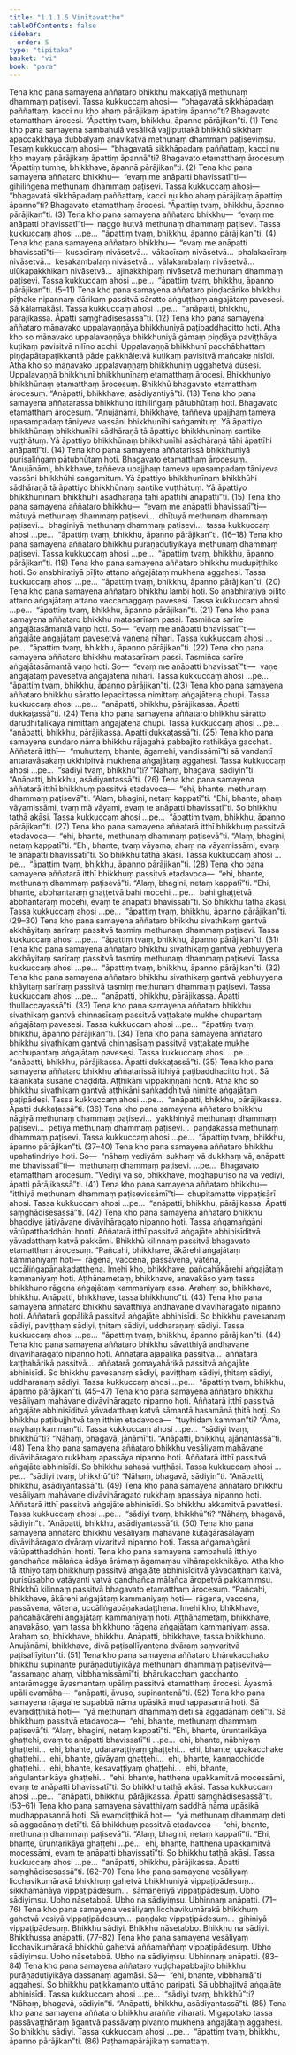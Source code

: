```yaml
---
title: "1.1.1.5 Vinītavatthu"
tableOfContents: false
sidebar:
  order: 5
type: "tipitaka"
basket: "vi"
book: "para"
---
```



<DynamicBreadcrumb />

<Division number="67" book="para">

<Paragraph number="145" book="para">
Tena kho pana samayena aññataro bhikkhu makkaṭiyā methunaṃ dhammaṃ paṭisevi. Tassa kukkuccaṃ ahosi—  “bhagavatā sikkhāpadaṃ paññattaṃ, kacci nu kho ahaṃ pārājikaṃ āpattiṃ āpanno”ti? Bhagavato etamatthaṃ ārocesi. “Āpattiṃ tvaṃ, bhikkhu, āpanno pārājikan”ti. (1)
</Paragraph>

<Paragraph number="146" book="para">
Tena kho pana samayena sambahulā vesālikā vajjiputtakā bhikkhū sikkhaṃ apaccakkhāya dubbalyaṃ anāvikatvā methunaṃ dhammaṃ paṭiseviṃsu. Tesaṃ kukkuccaṃ ahosi—  “bhagavatā sikkhāpadaṃ paññattaṃ, kacci nu kho mayaṃ pārājikaṃ āpattiṃ āpannā”ti? Bhagavato etamatthaṃ ārocesuṃ. “Āpattiṃ tumhe, bhikkhave, āpannā pārājikan”ti. (2)
</Paragraph>

<Paragraph number="147" book="para">
Tena kho pana samayena aññataro bhikkhu—  “evaṃ me anāpatti bhavissatī”ti—  gihiliṅgena methunaṃ dhammaṃ paṭisevi. Tassa kukkuccaṃ ahosi—  “bhagavatā sikkhāpadaṃ paññattaṃ, kacci nu kho ahaṃ pārājikaṃ āpattiṃ āpanno”ti? Bhagavato etamatthaṃ ārocesi. “Āpattiṃ tvaṃ, bhikkhu, āpanno pārājikan”ti. (3)
</Paragraph>

<Paragraph number="148" book="para">
Tena kho pana samayena aññataro bhikkhu—  “evaṃ me anāpatti bhavissatī”ti—  naggo hutvā methunaṃ dhammaṃ paṭisevi. Tassa kukkuccaṃ ahosi …pe…  “āpattiṃ tvaṃ, bhikkhu, āpanno pārājikan”ti. (4)
</Paragraph>

<Paragraph number="149" book="para">
Tena kho pana samayena aññataro bhikkhu—  “evaṃ me anāpatti bhavissatī”ti—  kusacīraṃ nivāsetvā…  vākacīraṃ nivāsetvā…  phalakacīraṃ nivāsetvā…  kesakambalaṃ nivāsetvā…  vālakambalaṃ nivāsetvā…  ulūkapakkhikaṃ nivāsetvā…  ajinakkhipaṃ nivāsetvā methunaṃ dhammaṃ paṭisevi. Tassa kukkuccaṃ ahosi …pe…  “āpattiṃ tvaṃ, bhikkhu, āpanno pārājikan”ti. (5–11)
</Paragraph>

<Paragraph number="150" book="para">
Tena kho pana samayena aññataro piṇḍacāriko bhikkhu pīṭhake nipannaṃ dārikaṃ passitvā sāratto aṅguṭṭhaṃ aṅgajātaṃ pavesesi. Sā kālamakāsi. Tassa kukkuccaṃ ahosi …pe…  “anāpatti, bhikkhu, pārājikassa. Āpatti saṃghādisesassā”ti. (12)
</Paragraph>

</Division>
<Division number="68" book="para">

<Paragraph number="151" book="para">
Tena kho pana samayena aññataro māṇavako uppalavaṇṇāya bhikkhuniyā paṭibaddhacitto hoti. Atha kho so māṇavako uppalavaṇṇāya bhikkhuniyā gāmaṃ piṇḍāya paviṭṭhāya kuṭikaṃ pavisitvā nilīno acchi. Uppalavaṇṇā bhikkhunī pacchābhattaṃ piṇḍapātapaṭikkantā pāde pakkhāletvā kuṭikaṃ pavisitvā mañcake nisīdi. Atha kho so māṇavako uppalavaṇṇaṃ bhikkhuniṃ uggahetvā dūsesi. Uppalavaṇṇā bhikkhunī bhikkhunīnaṃ etamatthaṃ ārocesi. Bhikkhuniyo bhikkhūnaṃ etamatthaṃ ārocesuṃ. Bhikkhū bhagavato etamatthaṃ ārocesuṃ. “Anāpatti, bhikkhave, asādiyantiyā”ti. (13)
</Paragraph>

</Division>
<Division number="69" book="para">

<Paragraph number="152" book="para">
Tena kho pana samayena aññatarassa bhikkhuno itthiliṅgaṃ pātubhūtaṃ hoti. Bhagavato etamatthaṃ ārocesuṃ. “Anujānāmi, bhikkhave, taññeva upajjhaṃ tameva upasampadaṃ tāniyeva vassāni bhikkhunīhi saṅgamituṃ. Yā āpattiyo bhikkhūnaṃ bhikkhunīhi sādhāraṇā tā āpattiyo bhikkhunīnaṃ santike vuṭṭhātuṃ. Yā āpattiyo bhikkhūnaṃ bhikkhunīhi asādhāraṇā tāhi āpattīhi anāpattī”ti. (14)
</Paragraph>

<Paragraph number="153" book="para">
Tena kho pana samayena aññatarissā bhikkhuniyā purisaliṅgaṃ pātubhūtaṃ hoti. Bhagavato etamatthaṃ ārocesuṃ. “Anujānāmi, bhikkhave, taññeva upajjhaṃ tameva upasampadaṃ tāniyeva vassāni bhikkhūhi saṅgamituṃ. Yā āpattiyo bhikkhunīnaṃ bhikkhūhi sādhāraṇā tā āpattiyo bhikkhūnaṃ santike vuṭṭhātuṃ. Yā āpattiyo bhikkhunīnaṃ bhikkhūhi asādhāraṇā tāhi āpattīhi anāpattī”ti. (15)
</Paragraph>

</Division>
<Division number="70" book="para">

<Paragraph number="154" book="para">
Tena kho pana samayena aññataro bhikkhu—  “evaṃ me anāpatti bhavissatī”ti—  mātuyā methunaṃ dhammaṃ paṭisevi…  dhītuyā methunaṃ dhammaṃ paṭisevi…  bhaginiyā methunaṃ dhammaṃ paṭisevi…  tassa kukkuccaṃ ahosi …pe…  “āpattiṃ tvaṃ, bhikkhu, āpanno pārājikan”ti. (16–18)
</Paragraph>

<Paragraph number="155" book="para">
Tena kho pana samayena aññataro bhikkhu purāṇadutiyikāya methunaṃ dhammaṃ paṭisevi. Tassa kukkuccaṃ ahosi …pe…  “āpattiṃ tvaṃ, bhikkhu, āpanno pārājikan”ti. (19)
</Paragraph>

</Division>
<Division number="71" book="para">

<Paragraph number="156" book="para">
Tena kho pana samayena aññataro bhikkhu mudupiṭṭhiko hoti. So anabhiratiyā pīḷito attano aṅgajātaṃ mukhena aggahesi. Tassa kukkuccaṃ ahosi …pe…  “āpattiṃ tvaṃ, bhikkhu, āpanno pārājikan”ti. (20)
</Paragraph>

<Paragraph number="157" book="para">
Tena kho pana samayena aññataro bhikkhu lambī hoti. So anabhiratiyā pīḷito attano aṅgajātaṃ attano vaccamaggaṃ pavesesi. Tassa kukkuccaṃ ahosi …pe…  “āpattiṃ tvaṃ, bhikkhu, āpanno pārājikan”ti. (21)
</Paragraph>

<Paragraph number="158" book="para">
Tena kho pana samayena aññataro bhikkhu matasarīraṃ passi. Tasmiñca sarīre aṅgajātasāmantā vaṇo hoti. So—  “evaṃ me anāpatti bhavissatī”ti—  aṅgajāte aṅgajātaṃ pavesetvā vaṇena nīhari. Tassa kukkuccaṃ ahosi …pe…  “āpattiṃ tvaṃ, bhikkhu, āpanno pārājikan”ti. (22)
</Paragraph>

<Paragraph number="159" book="para">
Tena kho pana samayena aññataro bhikkhu matasarīraṃ passi. Tasmiñca sarīre aṅgajātasāmantā vaṇo hoti. So—  “evaṃ me anāpatti bhavissatī”ti—  vaṇe aṅgajātaṃ pavesetvā aṅgajātena nīhari. Tassa kukkuccaṃ ahosi …pe…  “āpattiṃ tvaṃ, bhikkhu, āpanno pārājikan”ti. (23)
</Paragraph>

<Paragraph number="160" book="para">
Tena kho pana samayena aññataro bhikkhu sāratto lepacittassa nimittaṃ aṅgajātena chupi. Tassa kukkuccaṃ ahosi …pe…  “anāpatti, bhikkhu, pārājikassa. Āpatti dukkaṭassā”ti. (24)
</Paragraph>

<Paragraph number="161" book="para">
Tena kho pana samayena aññataro bhikkhu sāratto dārudhītalikāya nimittaṃ aṅgajātena chupi. Tassa kukkuccaṃ ahosi …pe…  “anāpatti, bhikkhu, pārājikassa. Āpatti dukkaṭassā”ti. (25)
</Paragraph>

</Division>
<Division number="72" book="para">

<Paragraph number="162" book="para">
Tena kho pana samayena sundaro nāma bhikkhu rājagahā pabbajito rathikāya gacchati. Aññatarā itthī—  “muhuttaṃ, bhante, āgamehi, vandissāmī”ti sā vandantī antaravāsakaṃ ukkhipitvā mukhena aṅgajātaṃ aggahesi. Tassa kukkuccaṃ ahosi …pe…  “sādiyi tvaṃ, bhikkhū”ti? “Nāhaṃ, bhagavā, sādiyin”ti. “Anāpatti, bhikkhu, asādiyantassā”ti. (26)
</Paragraph>

<Paragraph number="163" book="para">
Tena kho pana samayena aññatarā itthī bhikkhuṃ passitvā etadavoca—  “ehi, bhante, methunaṃ dhammaṃ paṭisevā”ti. “Alaṃ, bhagini, netaṃ kappatī”ti. “Ehi, bhante, ahaṃ vāyamissāmi, tvaṃ mā vāyami, evaṃ te anāpatti bhavissatī”ti. So bhikkhu tathā akāsi. Tassa kukkuccaṃ ahosi …pe…  “āpattiṃ tvaṃ, bhikkhu, āpanno pārājikan”ti. (27)
</Paragraph>

<Paragraph number="164" book="para">
Tena kho pana samayena aññatarā itthī bhikkhuṃ passitvā etadavoca—  “ehi, bhante, methunaṃ dhammaṃ paṭisevā”ti. “Alaṃ, bhagini, netaṃ kappatī”ti. “Ehi, bhante, tvaṃ vāyama, ahaṃ na vāyamissāmi, evaṃ te anāpatti bhavissatī”ti. So bhikkhu tathā akāsi. Tassa kukkuccaṃ ahosi …pe…  “āpattiṃ tvaṃ, bhikkhu, āpanno pārājikan”ti. (28)
</Paragraph>

<Paragraph number="165" book="para">
Tena kho pana samayena aññatarā itthī bhikkhuṃ passitvā etadavoca—  “ehi, bhante, methunaṃ dhammaṃ paṭisevā”ti. “Alaṃ, bhagini, netaṃ kappatī”ti. “Ehi, bhante, abbhantaraṃ ghaṭṭetvā bahi mocehi …pe…  bahi ghaṭṭetvā abbhantaraṃ mocehi, evaṃ te anāpatti bhavissatī”ti. So bhikkhu tathā akāsi. Tassa kukkuccaṃ ahosi …pe…  “āpattiṃ tvaṃ, bhikkhu, āpanno pārājikan”ti. (29–30)
</Paragraph>

</Division>
<Division number="73" book="para">

<Paragraph number="166" book="para">
Tena kho pana samayena aññataro bhikkhu sivathikaṃ gantvā akkhāyitaṃ sarīraṃ passitvā tasmiṃ methunaṃ dhammaṃ paṭisevi. Tassa kukkuccaṃ ahosi …pe…  “āpattiṃ tvaṃ, bhikkhu, āpanno pārājikan”ti. (31)
</Paragraph>

<Paragraph number="167" book="para">
Tena kho pana samayena aññataro bhikkhu sivathikaṃ gantvā yebhuyyena akkhāyitaṃ sarīraṃ passitvā tasmiṃ methunaṃ dhammaṃ paṭisevi. Tassa kukkuccaṃ ahosi …pe…  “āpattiṃ tvaṃ, bhikkhu, āpanno pārājikan”ti. (32)
</Paragraph>

<Paragraph number="168" book="para">
Tena kho pana samayena aññataro bhikkhu sivathikaṃ gantvā yebhuyyena khāyitaṃ sarīraṃ passitvā tasmiṃ methunaṃ dhammaṃ paṭisevi. Tassa kukkuccaṃ ahosi …pe…  “anāpatti, bhikkhu, pārājikassa. Āpatti thullaccayassā”ti. (33)
</Paragraph>

<Paragraph number="169" book="para">
Tena kho pana samayena aññataro bhikkhu sivathikaṃ gantvā chinnasīsaṃ passitvā vaṭṭakate mukhe chupantaṃ aṅgajātaṃ pavesesi. Tassa kukkuccaṃ ahosi …pe…  “āpattiṃ tvaṃ, bhikkhu, āpanno pārājikan”ti. (34)
</Paragraph>

<Paragraph number="170" book="para">
Tena kho pana samayena aññataro bhikkhu sivathikaṃ gantvā chinnasīsaṃ passitvā vaṭṭakate mukhe acchupantaṃ aṅgajātaṃ pavesesi. Tassa kukkuccaṃ ahosi …pe…  “anāpatti, bhikkhu, pārājikassa. Āpatti dukkaṭassā”ti. (35)
</Paragraph>

<Paragraph number="171" book="para">
Tena kho pana samayena aññataro bhikkhu aññatarissā itthiyā paṭibaddhacitto hoti. Sā kālaṅkatā susāne chaḍḍitā. Aṭṭhikāni vippakiṇṇāni honti. Atha kho so bhikkhu sivathikaṃ gantvā aṭṭhikāni saṅkaḍḍhitvā nimitte aṅgajātaṃ paṭipādesi. Tassa kukkuccaṃ ahosi …pe…  “anāpatti, bhikkhu, pārājikassa. Āpatti dukkaṭassā”ti. (36)
</Paragraph>

<Paragraph number="172" book="para">
Tena kho pana samayena aññataro bhikkhu nāgiyā methunaṃ dhammaṃ paṭisevi…  yakkhiniyā methunaṃ dhammaṃ paṭisevi…  petiyā methunaṃ dhammaṃ paṭisevi…  paṇḍakassa methunaṃ dhammaṃ paṭisevi. Tassa kukkuccaṃ ahosi …pe…  “āpattiṃ tvaṃ, bhikkhu, āpanno pārājikan”ti. (37–40)
</Paragraph>

<Paragraph number="173" book="para">
Tena kho pana samayena aññataro bhikkhu upahatindriyo hoti. So—  “nāhaṃ vediyāmi sukhaṃ vā dukkhaṃ vā, anāpatti me bhavissatī”ti—  methunaṃ dhammaṃ paṭisevi. …pe…  Bhagavato etamatthaṃ ārocesuṃ. “Vediyi vā so, bhikkhave, moghapuriso na vā vediyi, āpatti pārājikassā”ti. (41)
</Paragraph>

<Paragraph number="174" book="para">
Tena kho pana samayena aññataro bhikkhu—  “itthiyā methunaṃ dhammaṃ paṭisevissāmī”ti—  chupitamatte vippaṭisārī ahosi. Tassa kukkuccaṃ ahosi …pe…  “anāpatti, bhikkhu, pārājikassa. Āpatti saṃghādisesassā”ti. (42)
</Paragraph>

</Division>
<Division number="74" book="para">

<Paragraph number="175" book="para">
Tena kho pana samayena aññataro bhikkhu bhaddiye jātiyāvane divāvihāragato nipanno hoti. Tassa aṅgamaṅgāni vātūpatthaddhāni honti. Aññatarā itthī passitvā aṅgajāte abhinisīditvā yāvadatthaṃ katvā pakkāmi. Bhikkhū kilinnaṃ passitvā bhagavato etamatthaṃ ārocesuṃ. “Pañcahi, bhikkhave, ākārehi aṅgajātaṃ kammaniyaṃ hoti—  rāgena, vaccena, passāvena, vātena, uccāliṅgapāṇakadaṭṭhena. Imehi kho, bhikkhave, pañcahākārehi aṅgajātaṃ kammaniyaṃ hoti. Aṭṭhānametaṃ, bhikkhave, anavakāso yaṃ tassa bhikkhuno rāgena aṅgajātaṃ kammaniyaṃ assa. Arahaṃ so, bhikkhave, bhikkhu. Anāpatti, bhikkhave, tassa bhikkhuno”ti. (43)
</Paragraph>

<Paragraph number="176" book="para">
Tena kho pana samayena aññataro bhikkhu sāvatthiyā andhavane divāvihāragato nipanno hoti. Aññatarā gopālikā passitvā aṅgajāte abhinisīdi. So bhikkhu pavesanaṃ sādiyi, paviṭṭhaṃ sādiyi, ṭhitaṃ sādiyi, uddharaṇaṃ sādiyi. Tassa kukkuccaṃ ahosi …pe…  “āpattiṃ tvaṃ, bhikkhu, āpanno pārājikan”ti. (44)
</Paragraph>

<Paragraph number="177" book="para">
Tena kho pana samayena aññataro bhikkhu sāvatthiyā andhavane divāvihāragato nipanno hoti. Aññatarā ajapālikā passitvā…  aññatarā kaṭṭhahārikā passitvā…  aññatarā gomayahārikā passitvā aṅgajāte abhinisīdi. So bhikkhu pavesanaṃ sādiyi, paviṭṭhaṃ sādiyi, ṭhitaṃ sādiyi, uddharaṇaṃ sādiyi. Tassa kukkuccaṃ ahosi …pe…  “āpattiṃ tvaṃ, bhikkhu, āpanno pārājikan”ti. (45–47)
</Paragraph>

</Division>
<Division number="75" book="para">

<Paragraph number="178" book="para">
Tena kho pana samayena aññataro bhikkhu vesāliyaṃ mahāvane divāvihāragato nipanno hoti. Aññatarā itthī passitvā aṅgajāte abhinisīditvā yāvadatthaṃ katvā sāmantā hasamānā ṭhitā hoti. So bhikkhu paṭibujjhitvā taṃ itthiṃ etadavoca—  “tuyhidaṃ kamman”ti? “Āma, mayhaṃ kamman”ti. Tassa kukkuccaṃ ahosi …pe…  “sādiyi tvaṃ, bhikkhū”ti? “Nāhaṃ, bhagavā, jānāmī”ti. “Anāpatti, bhikkhu, ajānantassā”ti. (48)
</Paragraph>

</Division>
<Division number="76" book="para">

<Paragraph number="179" book="para">
Tena kho pana samayena aññataro bhikkhu vesāliyaṃ mahāvane divāvihāragato rukkhaṃ apassāya nipanno hoti. Aññatarā itthī passitvā aṅgajāte abhinisīdi. So bhikkhu sahasā vuṭṭhāsi. Tassa kukkuccaṃ ahosi …pe…  “sādiyi tvaṃ, bhikkhū”ti? “Nāhaṃ, bhagavā, sādiyin”ti. “Anāpatti, bhikkhu, asādiyantassā”ti. (49)
</Paragraph>

<Paragraph number="180" book="para">
Tena kho pana samayena aññataro bhikkhu vesāliyaṃ mahāvane divāvihāragato rukkhaṃ apassāya nipanno hoti. Aññatarā itthī passitvā aṅgajāte abhinisīdi. So bhikkhu akkamitvā pavattesi. Tassa kukkuccaṃ ahosi …pe…  “sādiyi tvaṃ, bhikkhū”ti? “Nāhaṃ, bhagavā, sādiyin”ti. “Anāpatti, bhikkhu, asādiyantassā”ti. (50)
</Paragraph>

</Division>
<Division number="77" book="para">

<Paragraph number="181" book="para">
Tena kho pana samayena aññataro bhikkhu vesāliyaṃ mahāvane kūṭāgārasālāyaṃ divāvihāragato dvāraṃ vivaritvā nipanno hoti. Tassa aṅgamaṅgāni vātūpatthaddhāni honti. Tena kho pana samayena sambahulā itthiyo gandhañca mālañca ādāya ārāmaṃ āgamaṃsu vihārapekkhikāyo. Atha kho tā itthiyo taṃ bhikkhuṃ passitvā aṅgajāte abhinisīditvā yāvadatthaṃ katvā, purisūsabho vatāyanti vatvā gandhañca mālañca āropetvā pakkamiṃsu. Bhikkhū kilinnaṃ passitvā bhagavato etamatthaṃ ārocesuṃ. “Pañcahi, bhikkhave, ākārehi aṅgajātaṃ kammaniyaṃ hoti—  rāgena, vaccena, passāvena, vātena, uccāliṅgapāṇakadaṭṭhena. Imehi kho, bhikkhave, pañcahākārehi aṅgajātaṃ kammaniyaṃ hoti. Aṭṭhānametaṃ, bhikkhave, anavakāso, yaṃ tassa bhikkhuno rāgena aṅgajātaṃ kammaniyaṃ assa. Arahaṃ so, bhikkhave, bhikkhu. Anāpatti, bhikkhave, tassa bhikkhuno. Anujānāmi, bhikkhave, divā paṭisallīyantena dvāraṃ saṃvaritvā paṭisallīyitun”ti. (51)
</Paragraph>

</Division>
<Division number="78" book="para">

<Paragraph number="182" book="para">
Tena kho pana samayena aññataro bhārukacchako bhikkhu supinante purāṇadutiyikāya methunaṃ dhammaṃ paṭisevitvā—  “assamaṇo ahaṃ, vibbhamissāmī”ti, bhārukacchaṃ gacchanto antarāmagge āyasmantaṃ upāliṃ passitvā etamatthaṃ ārocesi. Āyasmā upāli evamāha—  “anāpatti, āvuso, supinantenā”ti. (52)
</Paragraph>

<Paragraph number="183" book="para">
Tena kho pana samayena rājagahe supabbā nāma upāsikā mudhappasannā hoti. Sā evaṃdiṭṭhikā hoti—  “yā methunaṃ dhammaṃ deti sā aggadānaṃ detī”ti. Sā bhikkhuṃ passitvā etadavoca—  “ehi, bhante, methunaṃ dhammaṃ paṭisevā”ti. “Alaṃ, bhagini, netaṃ kappatī”ti. “Ehi, bhante, ūruntarikāya ghaṭṭehi, evaṃ te anāpatti bhavissatī”ti …pe…  ehi, bhante, nābhiyaṃ ghaṭṭehi…  ehi, bhante, udaravaṭṭiyaṃ ghaṭṭehi…  ehi, bhante, upakacchake ghaṭṭehi…  ehi, bhante, gīvāyaṃ ghaṭṭehi…  ehi, bhante, kaṇṇacchidde ghaṭṭehi…  ehi, bhante, kesavaṭṭiyaṃ ghaṭṭehi…  ehi, bhante, aṅgulantarikāya ghaṭṭehi…  “ehi, bhante, hatthena upakkamitvā mocessāmi, evaṃ te anāpatti bhavissatī”ti. So bhikkhu tathā akāsi. Tassa kukkuccaṃ ahosi …pe…  “anāpatti, bhikkhu, pārājikassa. Āpatti saṃghādisesassā”ti. (53–61)
</Paragraph>

</Division>
<Division number="79" book="para">

<Paragraph number="184" book="para">
Tena kho pana samayena sāvatthiyaṃ saddhā nāma upāsikā mudhappasannā hoti. Sā evaṃdiṭṭhikā hoti—  “yā methunaṃ dhammaṃ deti sā aggadānaṃ detī”ti. Sā bhikkhuṃ passitvā etadavoca—  “ehi, bhante, methunaṃ dhammaṃ paṭisevā”ti. “Alaṃ, bhagini, netaṃ kappatī”ti. “Ehi, bhante, ūruntarikāya ghaṭṭehi …pe…  ehi, bhante, hatthena upakkamitvā mocessāmi, evaṃ te anāpatti bhavissatī”ti. So bhikkhu tathā akāsi. Tassa kukkuccaṃ ahosi …pe…  “anāpatti, bhikkhu, pārājikassa. Āpatti saṃghādisesassā”ti. (62–70)
</Paragraph>

</Division>
<Division number="80" book="para">

<Paragraph number="185" book="para">
Tena kho pana samayena vesāliyaṃ licchavikumārakā bhikkhuṃ gahetvā bhikkhuniyā vippaṭipādesuṃ…  sikkhamānāya vippaṭipādesuṃ…  sāmaṇeriyā vippaṭipādesuṃ. Ubho sādiyiṃsu. Ubho nāsetabbā. Ubho na sādiyiṃsu. Ubhinnaṃ anāpatti. (71–76)
</Paragraph>

</Division>
<Division number="81" book="para">

<Paragraph number="186" book="para">
Tena kho pana samayena vesāliyaṃ licchavikumārakā bhikkhuṃ gahetvā vesiyā vippaṭipādesuṃ…  paṇḍake vippaṭipādesuṃ…  gihiniyā vippaṭipādesuṃ. Bhikkhu sādiyi. Bhikkhu nāsetabbo. Bhikkhu na sādiyi. Bhikkhussa anāpatti. (77–82)
</Paragraph>

<Paragraph number="187" book="para">
Tena kho pana samayena vesāliyaṃ licchavikumārakā bhikkhū gahetvā aññamaññaṃ vippaṭipādesuṃ. Ubho sādiyiṃsu. Ubho nāsetabbā. Ubho na sādiyiṃsu. Ubhinnaṃ anāpatti. (83–84)
</Paragraph>

</Division>
<Division number="82" book="para">

<Paragraph number="188" book="para">
Tena kho pana samayena aññataro vuḍḍhapabbajito bhikkhu purāṇadutiyikāya dassanaṃ agamāsi. Sā—  “ehi, bhante, vibbhamā”ti aggahesi. So bhikkhu paṭikkamanto uttāno paripati. Sā ubbhajitvā aṅgajāte abhinisīdi. Tassa kukkuccaṃ ahosi …pe…  “sādiyi tvaṃ, bhikkhū”ti? “Nāhaṃ, bhagavā, sādiyin”ti. “Anāpatti, bhikkhu, asādiyantassā”ti. (85)
</Paragraph>

</Division>
<Division number="83" book="para">

<Paragraph number="189" book="para">
Tena kho pana samayena aññataro bhikkhu araññe viharati. Migapotako tassa passāvaṭṭhānaṃ āgantvā passāvaṃ pivanto mukhena aṅgajātaṃ aggahesi. So bhikkhu sādiyi. Tassa kukkuccaṃ ahosi …pe…  “āpattiṃ tvaṃ, bhikkhu, āpanno pārājikan”ti. (86)

</Paragraph>
</Division>

<Paragraph number="190" type="center" book="para">
Paṭhamapārājikaṃ samattaṃ.
</Paragraph>